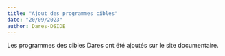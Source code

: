 ```yaml
---
title: "Ajout des programmes cibles"
date: "20/09/2023"
author: Dares-DSIDE
---
```


Les programmes des cibles Dares ont été ajoutés sur le site documentaire.
